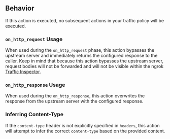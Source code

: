 ## Behavior

If this action is executed, no subsequent actions in your traffic policy will
be executed.

### `on_http_request` Usage

When used during the `on_http_request` phase, this action bypasses the upstream server and
immediately returns the configured response to the caller. Keep in mind that because this action bypasses the upstream server, request bodies will not be forwarded and will not be visible within the ngrok [Traffic Inspector](/obs/traffic-inspection/).

### `on_http_response` Usage

When used during the `on_http_response`, this action overwrites the response from the
upstream server with the configured response.

### Inferring Content-Type

If the `content-type` header is not explicitly specified in `headers`, this
action will attempt to infer the correct `content-type` based on the provided
content.
